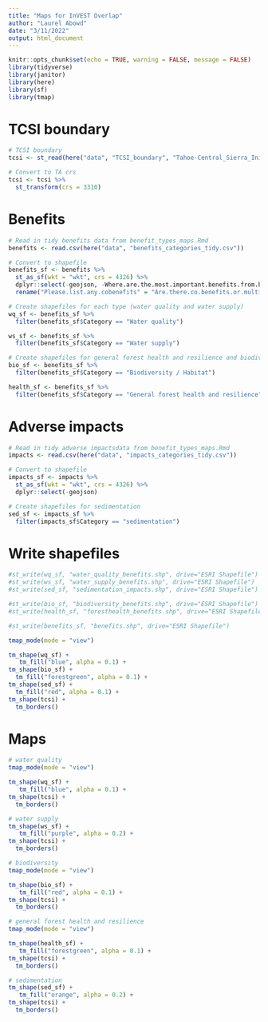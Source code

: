 ```yaml
---
title: "Maps for InVEST Overlap"
author: "Laurel Abowd"
date: "3/11/2022"
output: html_document
---
```


```r
knitr::opts_chunk$set(echo = TRUE, warning = FALSE, message = FALSE)
library(tidyverse)
library(janitor)
library(here)
library(sf)
library(tmap)
```

# TCSI boundary 
```r
# TCSI boundary
tcsi <- st_read(here("data", "TCSI_boundary", "Tahoe-Central_Sierra_Initiative.shp"))

# Convert to TA crs
tcsi <- tcsi %>% 
  st_transform(crs = 3310)
```

# Benefits

```r
# Read in tidy benefits data from benefit_types_maps.Rmd
benefits <- read.csv(here("data", "benefits_categories_tidy.csv"))
```

```r
# Convert to shapefile
benefits_sf <- benefits %>% 
  st_as_sf(wkt = "wkt", crs = 4326) %>% 
  dplyr::select(-geojson, -Where.are.the.most.important.benefits.from.healthy.and.resilience.forests.) %>% 
  rename("Please.list.any.cobenefits" = "Are.there.co.benefits.or.multiple.benefits.from.this.area.that.differ.from.what.you.identified.as.the.primary.benefit.listed.above..Please.list.other.benefits.provide.by.this.area.")
```

```r
# Create shapefiles for each type (water quality and water supply)
wq_sf <- benefits_sf %>% 
  filter(benefits_sf$Category == "Water quality")

ws_sf <- benefits_sf %>% 
  filter(benefits_sf$Category == "Water supply")
```

```r
# Create shapefiles for general forest health and resilience and biodiversity
bio_sf <- benefits_sf %>% 
  filter(benefits_sf$Category == "Biodiversity / Habitat")

health_sf <- benefits_sf %>% 
  filter(benefits_sf$Category == "General forest health and resilience")
```

# Adverse impacts

```r
# Read in tidy adverse impactsdata from benefit_types_maps.Rmd
impacts <- read.csv(here("data", "impacts_categories_tidy.csv"))
```

```r
# Convert to shapefile
impacts_sf <- impacts %>% 
  st_as_sf(wkt = "wkt", crs = 4326) %>% 
  dplyr::select(-geojson) 
```

```r
# Create shapefiles for sedimentation
sed_sf <- impacts_sf %>% 
  filter(impacts_sf$Category == "sedimentation")
```

# Write shapefiles

```r
#st_write(wq_sf, "water_quality_benefits.shp", drive="ESRI Shapefile")
#st_write(ws_sf, "water_supply_benefits.shp", drive="ESRI Shapefile")
#st_write(sed_sf, "sedimentation_impacts.shp", drive="ESRI Shapefile")
```

```r
#st_write(bio_sf, "biodiversity_benefits.shp", drive="ESRI Shapefile")
#st_write(health_sf, "foresthealth_benefits.shp", drive="ESRI Shapefile")
```

```r
#st_write(benefits_sf, "benefits.shp", drive="ESRI Shapefile")
```
```r
tmap_mode(mode = "view")

tm_shape(wq_sf) +
   tm_fill("blue", alpha = 0.1) +
tm_shape(bio_sf) +
  tm_fill("forestgreen", alpha = 0.1) +
tm_shape(sed_sf) +
  tm_fill("red", alpha = 0.1) +
tm_shape(tcsi) +
  tm_borders()

```


# Maps

```r
# water quality
tmap_mode(mode = "view")

tm_shape(wq_sf) +
   tm_fill("blue", alpha = 0.1) +
tm_shape(tcsi) +
  tm_borders()
```

```r
# water supply
tm_shape(ws_sf) +
   tm_fill("purple", alpha = 0.2) +
tm_shape(tcsi) +
  tm_borders()
```
```r
# biodiversity
tmap_mode(mode = "view")

tm_shape(bio_sf) +
   tm_fill("red", alpha = 0.1) +
tm_shape(tcsi) +
  tm_borders()

```
```r
# general forest health and resilience
tmap_mode(mode = "view")

tm_shape(health_sf) +
   tm_fill("forestgreen", alpha = 0.1) +
tm_shape(tcsi) +
  tm_borders()
```



```r
# sedimentation
tm_shape(sed_sf) +
   tm_fill("orange", alpha = 0.2) +
tm_shape(tcsi) +
  tm_borders()
```

